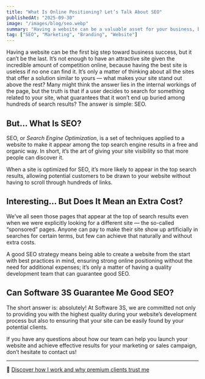 ```yaml
---
title: "What Is Online Positioning? Let’s Talk About SEO"
publishedAt: "2025-09-30"
image: "/images/blog/seo.webp"
summary: "Having a website can be a valuable asset for your business, but it’s essential to ensure it doesn’t get lost among the wide variety of sites that populate the already saturated web."
tag: ["SEO", "Marketing", "Branding", "Website"]
---
```


Having a website can be the first big step toward business success, but it can’t be the last. It’s not enough to have an attractive site given the incredible amount of competition online, because having the best site is useless if no one can find it. It’s only a matter of thinking about all the sites that offer a solution similar to yours — what makes your site stand out above the rest? Many might think the answer lies in the internal workings of the page, but the truth is that if a user decides to search for something related to your site, what guarantees that it won’t end up buried among hundreds of search results? The answer is simple: SEO.  

## But... What Is SEO?

SEO, or *Search Engine Optimization*, is a set of techniques applied to a website to make it appear among the top search engine results in a free and organic way. In short, it’s the art of giving your site visibility so that more people can discover it.

When a site is optimized for SEO, it’s more likely to appear in the top search results, allowing potential customers to be drawn to your website without having to scroll through hundreds of links.

## Interesting... But Does It Mean an Extra Cost?

We’ve all seen those pages that appear at the top of search results even when we were explicitly looking for a different site — the so-called “sponsored” pages. Anyone can pay to make their site show up artificially in searches for certain terms, but few can achieve that naturally and without extra costs.

A good SEO strategy means being able to create a website from the start with best practices in mind, ensuring strong online positioning without the need for additional expenses; it’s only a matter of having a quality development team that can guarantee good SEO.

## Can Software 3S Guarantee Me Good SEO?

The short answer is: absolutely! At Software 3S, we are committed not only to providing you with the highest quality during your website’s development process but also to ensuring that your site can be easily found by your potential clients.

If you have any questions about how our team can help you launch your website and achieve effective results for your marketing or sales campaign, don’t hesitate to contact us!

---

🔗 [Discover how I work and why premium clients trust me](/about)
